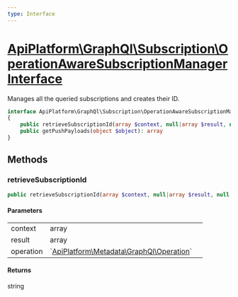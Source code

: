 ```yaml
---
type: Interface
---
```


# [ApiPlatform\GraphQl\Subscription\OperationAwareSubscriptionManagerInterface](/docs/vmain/reference/GraphQl/Subscription/OperationAwareSubscriptionManagerInterface)

Manages all the queried subscriptions and creates their ID.


```php
interface ApiPlatform\GraphQl\Subscription\OperationAwareSubscriptionManagerInterface implements `<a href="/docs/vmain/reference/GraphQl/Subscription/SubscriptionManagerInterface">ApiPlatform\GraphQl\Subscription\SubscriptionManagerInterface</a>`
{
    public retrieveSubscriptionId(array $context, null|array $result, null|`<a href="/docs/vmain/reference/Metadata/GraphQl/Operation">ApiPlatform\Metadata\GraphQl\Operation</a>` $operation): string
    public getPushPayloads(object $object): array
}
```
## Methods

### retrieveSubscriptionId



```php
public retrieveSubscriptionId(array $context, null|array $result, null|`<a href="/docs/vmain/reference/Metadata/GraphQl/Operation">ApiPlatform\Metadata\GraphQl\Operation</a>` $operation): string
```

#### Parameters

<table><tbody>
<tr><td>context</td><td>array</td><td></td></tr><tr><td>result</td><td>array</td><td></td></tr><tr><td>operation</td><td>`<a href="/docs/vmain/reference/Metadata/GraphQl/Operation">ApiPlatform\Metadata\GraphQl\Operation</a>`</td><td></td></tr>
</tbody>
</table>

#### Returns

string
